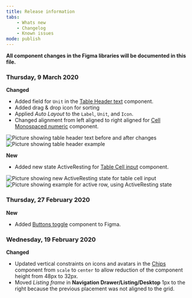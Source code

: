 ```yaml
---
title: Release information
tabs:
    - Whats new
    - Changelog
    - Known issues
mode: publish
---
```


**All component changes in the Figma libraries will be documented in this file.**


### Thursday, 9 March 2020


**Changed**

* Added field for `Unit` in the [Table Header text](https://www.figma.com/file/0bGXR2sCwMVSDNyyzu5BXrO5/UI%E2%80%94User-Interface?node-id=2450%3A1219) component.
* Added drag & drop icon for sorting
* Applied *Auto Layout* to the `Label`, `Unit`, and `Icon`. 
* Changed alignment from left aligned to right aligned for [Cell Monospaced numeric](https://www.figma.com/file/0bGXR2sCwMVSDNyyzu5BXrO5/UI%E2%80%94User-Interface?node-id=2450%3A1603) component.

<Image url="images/20200309-table header before after 800 px.jpg" alt="Picture showing table header text before and after changes" />

<Image url="images/20200309-table header example 800 px.jpg" alt="Picture showing table header example" />


**New**

* Added new state ActiveResting for [Table Cell input](https://www.figma.com/file/0bGXR2sCwMVSDNyyzu5BXrO5/UI%E2%80%94User-Interface?node-id=2450%3A2487) component.
<Image url="images/20200309-table cell input activeresting 800 px.jpg" alt="Picture showing new ActiveResting state for table cell input" />

<Image url="images/20200309-table example active row 800px.jpg" alt="Picture showing example for active row, using ActiveResting state" />

### Thursday, 27 February 2020


**New**

* Added [Buttons toggle](https://www.figma.com/file/0bGXR2sCwMVSDNyyzu5BXrO5/UI%E2%80%94User-Interface?node-id=27%3A3) component to Figma.



### Wednesday, 19 February 2020


**Changed**

* Updated vertical constraints on icons and avatars in the [Chips](https://eds.equinor.com/components/chips/) component from `scale` to `center` to allow reduction of the component height from 48px to 32px. 
* Moved *Listing frame* in **Navigation Drawer/Listing/Desktop** 1px to the right because the previous placement was not aligned to the grid. 
